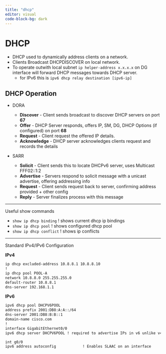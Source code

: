 ```yaml
---
title: "dhcp"
editor: visual
code-block-bg: dark
---
```


# DHCP

-   DHCP used to dynamically address clients on a network.
-   Clients Broadcast DHCPDISCOVER on local network.
-   To operate outwith local subnet `ip helper-address x.x.x.x` on DG interface will forward DHCP messages towards DHCP server.
    -   for IPv6 this is `ipv6 dhcp relay destination [ipv6-ip]`

## DHCP Operation

-   DORA

    -   **Discover** - Client sends broadcast to discover DHCP servers on port **67**
    -   **Offer** - DHCP Server responds, offers IP, SM, DG, DHCP Options (if configured) on port **68**
    -   **Request** - Client request the offered IP details.
    -   **Acknowledge** - DHCP server acknowledges clients request and records the details

-   SARR

    -   **Solicit** - Client sends this to locate DHCPv6 server, uses Multicast FFF02::1:2
    -   **Advertise** - Servers respond to solicit message with a unicast advertise, offering addressing info
    -   **Request** - Client sends request back to server, confirming address provided + other config
    -   **Reply** - Server finalizes process with this message

------------------------------------------------------------------------

Useful show commands

-   `show ip dhcp binding` ! shows current dhcp ip bindings
-   `show ip dhcp pool` ! shows configured dhcp pool
-   `show ip dhcp conflict` ! shows ip conflicts

---

Standard IPv4/IPv6 Configuration

**IPv4**

``` default
ip dhcp excluded-address 10.8.8.1 10.8.8.10
!
ip dhcp pool POOL-A
network 10.8.8.0 255.255.255.0
default-router 10.8.8.1
dns-server 192.168.1.1
```

**IPv6**

``` default
ipv6 dhcp pool DHCPV6POOL
address prefix 2001:DB8:A:A::/64
dns-server 2001:DB8:B:B::1
domain-name cisco.com
!
interface GigabitEthernet0/0
ipv6 dhcp server DHCPV6POOL ! required to advertise IPs in v6 unlike v4
```

``` default
int g0/0
ipv6 address autoconfig            ! Enables SLAAC on an interface
```
